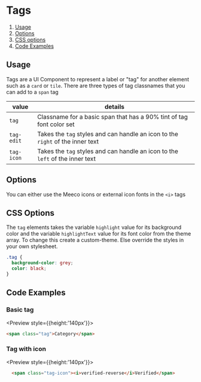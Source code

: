 
# Tags

1. [Usage](#usage)
2. [Options](#options)
3. [CSS options](#css-options)
2. [Code Examples](#code-examples)

## Usage

Tags are a UI Component to represent a label or "tag" for another element such as a `card` or `tile`.
There are three types of tag classnames that you can add to a `span` tag

| value | details |
| --- | --- |
| `tag` | Classname for a basic span that has a 90% tint of tag font color set |
| `tag-edit` | Takes the `tag` styles and can handle an icon to the `right` of the inner text |
| `tag-icon` | Takes the `tag` styles and can handle an icon to the `left` of the inner text |

## Options

You can either use the Meeco icons or external icon fonts in the `<i>` tags

## CSS Options

The `tag` elements takes the variable `highlight` value for its background color and the variable `highlightText` value for its font color from the theme array. To change this create a custom-theme.
Else override the styles in your own stylesheet.

```css
.tag {
  background-color: grey;
  color: black;
}
```

## Code Examples

### Basic tag

<Preview style={{height:'140px'}}>
  <Story id="tags--tag" />
</Preview>

```html
<span class="tag">Category</span>
```

### Tag with icon

<Preview style={{height:'140px'}}>
  <Story id="tags--tag-icon" />
</Preview>

```html
  <span class="tag-icon"><i>verified-reverse</i>Verified</span>
```
